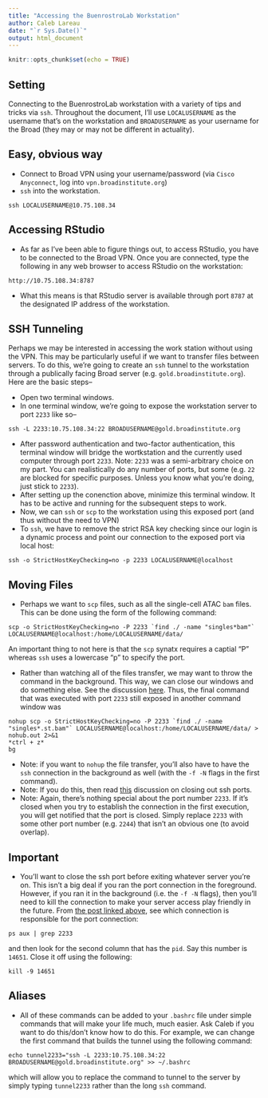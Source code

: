 ```yaml
---
title: "Accessing the BuenrostroLab Workstation"
author: Caleb Lareau
date: "`r Sys.Date()`"
output: html_document
---
```


```r
knitr::opts_chunk$set(echo = TRUE)
```

## Setting

Connecting to the BuenrostroLab workstation with a variety of tips and tricks via `ssh`. Throughout the document, I'll use `LOCALUSERNAME` as the username that's on the workstation and `BROADUSERNAME` as your username for the Broad (they may or may not be different in actuality). 

## Easy, obvious way

- Connect to Broad VPN using your username/password (via `Cisco Anyconnect`, log into `vpn.broadinstitute.org`)
- `ssh` into the workstation. 
```
ssh LOCALUSERNAME@10.75.108.34
```

## Accessing RStudio

- As far as I've been able to figure things out, to access RStudio, you have to be connected to the Broad VPN. Once you are connected, type the following in any web browser to access RStudio on the workstation:
```
http://10.75.108.34:8787
```
- What this means is that RStudio server is available through port `8787` at the designated IP address of the workstation. 

## SSH Tunneling
Perhaps we may be interested in accessing the work station without using the VPN. This may be particularly useful if we want to transfer files between servers. To do this, we're going to create an `ssh` tunnel to the workstation through a publically facing Broad server (e.g. `gold.broadinstitute.org`). Here are the basic steps--

- Open two terminal windows. 
- In one terminal window, we're going to expose the workstation server to port `2233` like so--
```
ssh -L 2233:10.75.108.34:22 BROADUSERNAME@gold.broadinstitute.org
```

- After password authentication and two-factor authentication, this terminal window will bridge the wortkstation and the currently used computer through port `2233`. Note: `2233` was a semi-arbitrary choice on my part. You can realistically do any number of ports, but some (e.g. `22` are blocked for specific purposes. Unless you know what you're doing, just stick to `2233`). 
- After setting up the conenction above, minimize this terminal window. It has to be active and running for the subsequent steps to work. 
- Now, we can `ssh` or `scp` to the workstation using this exposed port (and thus without the need to VPN)
- To `ssh`, we have to remove the strict RSA key checking since our login is a dynamic process and point our connection to the exposed port via local host: 
```
ssh -o StrictHostKeyChecking=no -p 2233 LOCALUSERNAME@localhost
```

## Moving Files
- Perhaps we want to `scp` files, such as all the single-cell ATAC `bam` files. This can be done using the form of the following command:
```
scp -o StrictHostKeyChecking=no -P 2233 `find ./ -name "singles*bam"` LOCALUSERNAME@localhost:/home/LOCALUSERNAME/data/
```

An important thing to not here is that the `scp` synatx requires a captial "P" whereas `ssh` uses a lowercase "p" to specify the port.

- Rather than watching all of the files transfer, we may want to throw the command in the background. This way, we can close our windows and do something else. See the discussion [here](https://bharatikunal.wordpress.com/2010/10/20/scp-as-a-background-process/). Thus, the final command that was executed with port `2233` still exposed in another command window was
```
nohup scp -o StrictHostKeyChecking=no -P 2233 `find ./ -name "singles*.st.bam"` LOCALUSERNAME@localhost:/home/LOCALUSERNAME/data/ > nohub.out 2>&1
*ctrl + z*
bg
```
- Note: if you want to `nohup` the file transfer, you'll also have to have the `ssh` connection in the background  as well (with the `-f -N` flags in the first command). 
- Note: If you do this, then read [this](http://stackoverflow.com/questions/9447226/how-to-close-this-ssh-tunnel) discussion on closing out ssh ports. 
- Note: Again, there's nothing special about the port number `2233`. If it's closed when you try to establish the connection in the first execution, you will get notified that the port is closed. Simply replace `2233` with some other port number (e.g. `2244`) that isn't an obvious one (to avoid overlap).

## Important
- You'll want to close the ssh port before exiting whatever server you're on. This isn't a big deal if you ran the port connection in the foreground. However, if you ran it in the background (i.e. the `-f -N` flags), then you'll need to kill the connection to make your server access play friendly in the future. From [the post linked above](http://stackoverflow.com/questions/9447226/how-to-close-this-ssh-tunnel), see which connection is responsible for the port connection:
```
ps aux | grep 2233
```
and then look for the second column that has the `pid`. Say this number is `14651`. Close it off using the following:
```
kill -9 14651
```

## Aliases
- All of these commands can be added to your `.bashrc` file under simple commands that will make your life much, much easier. Ask Caleb if you want to do this/don't know how to do this. For example, we can change the first command that builds the tunnel using the following command:
```
echo tunnel2233="ssh -L 2233:10.75.108.34:22 BROADUSERNAME@gold.broadinstitute.org" >> ~/.bashrc
```
which will allow you to replace the command to tunnel to the server by simply typing `tunnel2233` rather than the long `ssh` command. 
